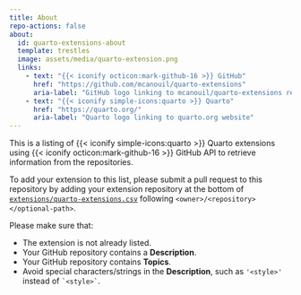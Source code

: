 ```yaml
---
title: About
repo-actions: false
about:
  id: quarto-extensions-about
  template: trestles
  image: assets/media/quarto-extension.png
  links:
    - text: "{{< iconify octicon:mark-github-16 >}} GitHub"
      href: "https://github.com/mcanouil/quarto-extensions"
      aria-label: "GitHub logo linking to mcanouil/quarto-extensions repository"
    - text: "{{< iconify simple-icons:quarto >}} Quarto"
      href: "https://quarto.org/"
      aria-label: "Quarto logo linking to quarto.org website"
---
```


::: {#quarto-extensions-about}
::: {.callout-note title="What is this?"}
This is a listing of {{< iconify simple-icons:quarto >}} Quarto extensions using {{< iconify octicon:mark-github-16 >}} GitHub API to retrieve information from the repositories.
:::
:::

::: {.callout-tip title="How to submit your extension?"}
To add your extension to this list, please submit a pull request to this repository by adding your extension repository at the bottom of [`extensions/quarto-extensions.csv`](https://github.com/mcanouil/quarto-extensions/edit/main/extensions/quarto-extensions.csv) following `<owner>/<repository></optional-path>`.

:::: {}
::: {.callout-important title="Before submitting"}
Please make sure that:

- The extension is not already listed.
- Your GitHub repository contains a **Description**.
- Your GitHub repository contains **Topics**.
- Avoid special characters/strings in the **Description**, such as `'<style>'` instead of `` `<style>` ``.
:::
::::

:::
